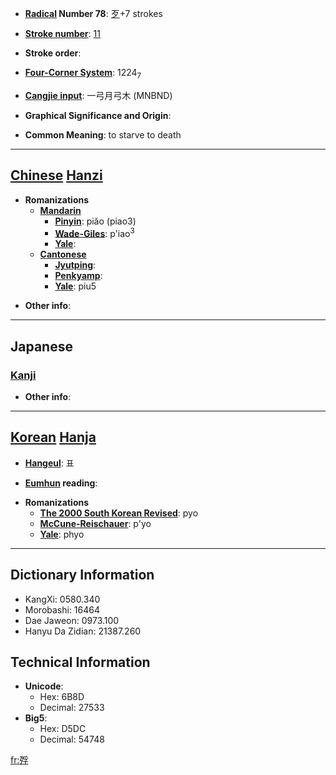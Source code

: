 * '''[[Wiktionary:Chinese radical index| Radical]] Number 78''': [[Wiktionary:Chinese radical index 歹|歹]]+7 strokes

* '''[[Wiktionary:Chinese total strokes index|Stroke number]]''': [[Wiktionary:Chinese total strokes index 11|11]]

* '''Stroke order''': 

* '''[[Wiktionary:Chinese four corner index|Four-Corner System]]''': 1224<sub>7</sub>

* '''[[Wiktionary:Chinese Cangjie index|Cangjie input]]''': 一弓月弓木 (MNBND)

* '''Graphical Significance and Origin''': 

* '''Common Meaning''': to starve to death

----

== [[Chinese]] [[Hanzi]] ==

* '''Romanizations'''
** '''[[Mandarin]]'''
*** '''[[Pinyin]]''': piǎo (piao3)
*** '''[[Wade-Giles]]''': p'iao<sup>3</sup>
*** '''[[Yale]]''': 
** '''[[Cantonese]]'''
*** '''[[Jyutping]]''':
*** '''[[Penkyamp]]''': 
*** '''[[Yale]]''': piu5

* '''Other info''': 

----

==Japanese==
===[[Kanji]]===
{{kanji|on readings=[[ひょう]] (hyō), [[ふ]] (fu)|kun readings=[[うえじに]] (uejini)}}

* '''Other info''':  

----

== [[Korean]] [[Hanja]] ==

* '''[[Hangeul]]''': 표

* '''[[Eumhun]] reading''': 

* '''Romanizations'''
** '''[[The 2000 South Korean Revised Romanization|The 2000 South Korean Revised]]''': pyo
** '''[[McCune-Reischauer]]''': p'yo
** '''[[Yale]]''': phyo

----

== Dictionary Information ==

* KangXi: 0580.340
* Morobashi: 16464
* Dae Jaweon: 0973.100
* Hanyu Da Zidian: 21387.260

== Technical Information ==

* '''Unicode''':
** Hex: 6B8D
** Decimal: 27533
* '''Big5''':
** Hex: D5DC
** Decimal: 54748

[[fr:殍]]